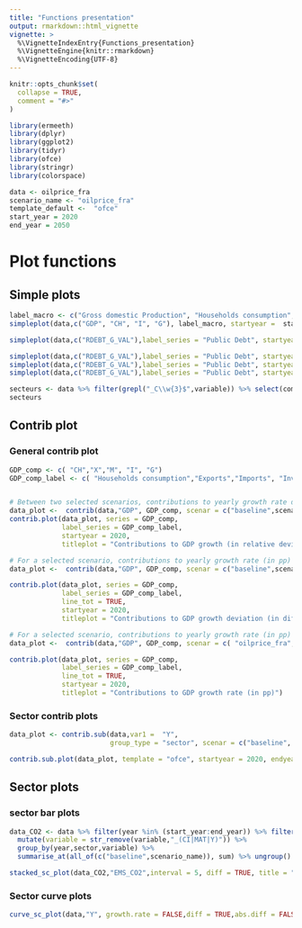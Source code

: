 ```yaml
---
title: "Functions presentation"
output: rmarkdown::html_vignette
vignette: >
  %\VignetteIndexEntry{Functions_presentation}
  %\VignetteEngine{knitr::rmarkdown}
  %\VignetteEncoding{UTF-8}
---
```


```r
knitr::opts_chunk$set(
  collapse = TRUE,
  comment = "#>"
)
```

```r
library(ermeeth)
library(dplyr)
library(ggplot2)
library(tidyr)
library(ofce)
library(stringr)
library(colorspace)
```

```r
data <- oilprice_fra
scenario_name <- "oilprice_fra"
template_default <-  "ofce"
start_year = 2020
end_year = 2050
```

# Plot functions

## Simple plots 
```r
label_macro <- c("Gross domestic Production", "Households consumption", "Investment", "Public spendings")
simpleplot(data,c("GDP", "CH", "I", "G"), label_macro, startyear =  start_year,endyear =  end_year, titleplot = "GDP and its components  (in difference from baseline)")

simpleplot(data,c("RDEBT_G_VAL"),label_series = "Public Debt", startyear = start_year, endyear = 2030, "diff", titleplot = "Public Account (in GDP points, difference from baseline)" , percent_label  = FALSE)

simpleplot(data,c("RDEBT_G_VAL"),label_series = "Public Debt", startyear = start_year, endyear = 2050, "diff", titleplot = "Public Account (in GDP points, difference from baseline)" , percent_label  = FALSE)
simpleplot(data,c("RDEBT_G_VAL"),label_series = "Public Debt", startyear = start_year, endyear = 2050, "diff", titleplot = "Public Account (in GDP points, difference from baseline)" , percent_label  = FALSE,custom_x_breaks = 3)
simpleplot(data,c("RDEBT_G_VAL"),label_series = "Public Debt", startyear = start_year, endyear = 2050, "diff", titleplot = "Public Account (in GDP points, difference from baseline)" , percent_label  = FALSE,custom_x_breaks = "R")
```

```r
secteurs <- data %>% filter(grepl("_C\\w{3}$",variable)) %>% select(commodity,variable) %>% mutate(variable = str_extract(variable, "C\\w{3}$")) %>% unique() %>% arrange(variable)
secteurs
```

## Contrib plot

### General contrib plot

```r
GDP_comp <- c( "CH","X","M", "I", "G")
GDP_comp_label <- c( "Households consumption","Exports","Imports", "Investment", "Public spending")


# Between two selected scenarios, contributions to yearly growth rate difference (in pp)
data_plot <-  contrib(data,"GDP", GDP_comp, scenar = c("baseline",scenario_name))
contrib.plot(data_plot, series = GDP_comp, 
             label_series = GDP_comp_label,
             startyear = 2020,
             titleplot = "Contributions to GDP growth (in relative deviation from baseline)")

# For a selected scenario, contributions to yearly growth rate (in pp)
data_plot <-  contrib(data,"GDP", GDP_comp, scenar = c("baseline",scenario_name), indicator = "gr.diff")

contrib.plot(data_plot, series = GDP_comp, 
             label_series = GDP_comp_label,
             line_tot = TRUE,
             startyear = 2020,
             titleplot = "Contributions to GDP growth deviation (in difference in pp from baseline)")

# For a selected scenario, contributions to yearly growth rate (in pp)
data_plot <-  contrib(data,"GDP", GDP_comp, scenar = c( "oilprice_fra","baseline"), indicator = "gr.diff")

contrib.plot(data_plot, series = GDP_comp, 
             label_series = GDP_comp_label,
             line_tot = TRUE,
             startyear = 2020,
             titleplot = "Contributions to GDP growth rate (in pp)")

```

### Sector contrib plots
```r
data_plot <- contrib.sub(data,var1 =  "Y",
                         group_type = "sector", scenar = c("baseline", scenario_name))

contrib.sub.plot(data_plot, template = "ofce", startyear = 2020, endyear = 2050, line_tot =  TRUE, titleplot = "Total production and sectorial decomposition  (in difference from baseline)")


```

## Sector plots

### sector bar plots

```r
data_CO2 <- data %>% filter(year %in% (start_year:end_year)) %>% filter(grepl("^EMS_.+_CO2_S.*$",variable)) %>% 
  mutate(variable = str_remove(variable,"_(CI|MAT|Y)")) %>% 
  group_by(year,sector,variable) %>% 
  summarise_at(all_of(c("baseline",scenario_name)), sum) %>% ungroup()

stacked_sc_plot(data_CO2,"EMS_CO2",interval = 5, diff = TRUE, title = "CO2 emissions by sector (in difference from baseline)")

```

### Sector curve plots

```r
curve_sc_plot(data,"Y", growth.rate = FALSE,diff = TRUE,abs.diff = FALSE,startyear = start_year,endyear = 2030, title = "Production by sector (in difference from baseline)")

```


